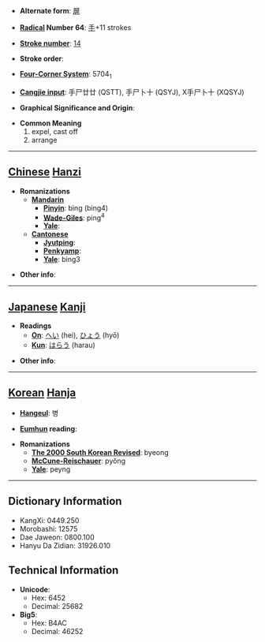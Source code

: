 * '''Alternate form''': [[屏]]

* '''[[Wiktionary:Chinese radical index| Radical]] Number 64''': [[Wiktionary:Chinese radical index 手|手]]+11 strokes

* '''[[Wiktionary:Chinese total strokes index|Stroke number]]''': [[Wiktionary:Chinese total strokes index 14|14]]

* '''Stroke order''': 

* '''[[Wiktionary:Chinese four corner index|Four-Corner System]]''': 5704<sub>1</sub>

* '''[[Wiktionary:Chinese Cangjie index|Cangjie input]]''': 手尸廿廿 (QSTT), 手尸卜十 (QSYJ), X手尸卜十 (XQSYJ)

* '''Graphical Significance and Origin''': 

* '''Common Meaning'''
*#expel, cast off
*# arrange


----

== [[Chinese]] [[Hanzi]] ==

* '''Romanizations'''
** '''[[Mandarin]]'''
*** '''[[Pinyin]]''': bìng (bing4)
*** '''[[Wade-Giles]]''': ping<sup>4</sup>
*** '''[[Yale]]''': 
** '''[[Cantonese]]'''
*** '''[[Jyutping]]''':
*** '''[[Penkyamp]]''': 
*** '''[[Yale]]''': bing3

* '''Other info''': 

----

== [[Japanese]] [[Kanji]] ==

* '''Readings'''
** '''[[On]]''': [[へい]] (hei), [[ひょう]] (hyō)
** '''[[Kun]]''': [[はらう]] (harau)

* '''Other info''':  

----

== [[Korean]] [[Hanja]] ==

* '''[[Hangeul]]''': 병

* '''[[Eumhun]] reading''': 

* '''Romanizations'''
** '''[[The 2000 South Korean Revised Romanization|The 2000 South Korean Revised]]''': byeong
** '''[[McCune-Reischauer]]''': pyŏng
** '''[[Yale]]''': peyng

----

== Dictionary Information ==

* KangXi: 0449.250
* Morobashi: 12575
* Dae Jaweon: 0800.100
* Hanyu Da Zidian: 31926.010

== Technical Information ==

* '''Unicode''':
** Hex: 6452
** Decimal: 25682
* '''Big5''':
** Hex: B4AC
** Decimal: 46252